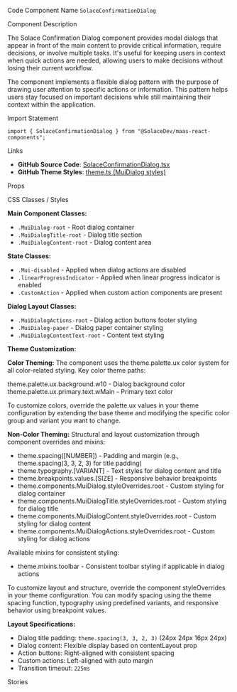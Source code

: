
<Meta of={SolaceConfirmationDialogStories} />

<Title>Solace Confirmation Dialog</Title>

<Description of={SolaceConfirmationDialogStories} />

<Subtitle>Code Component Name</Subtitle>
`SolaceConfirmationDialog`

<Subtitle>Component Description</Subtitle>

The Solace Confirmation Dialog component provides modal dialogs that appear in front of the main content to provide critical information, require decisions, or involve multiple tasks. It's useful for keeping users in context when quick actions are needed, allowing users to make decisions without losing their current workflow.

The component implements a flexible dialog pattern with the purpose of drawing user attention to specific actions or information. This pattern helps users stay focused on important decisions while still maintaining their context within the application.

<Subtitle>Import Statement</Subtitle>

```tsx
import { SolaceConfirmationDialog } from "@SolaceDev/maas-react-components";
```

<Subtitle>Links</Subtitle>

- **GitHub Source Code**: [SolaceConfirmationDialog.tsx](https://github.com/SolaceDev/maas-react-components/blob/main/src/components/dialog/SolaceConfirmationDialog.tsx)
- **GitHub Theme Styles**: <a href="https://github.com/SolaceDev/maas-react-components/blob/main/src/resources/theme.ts#:~:text=MuiDialog" target="_blank">theme.ts (MuiDialog styles)</a>

<Subtitle>Props</Subtitle>

<ArgTypes of={SolaceConfirmationDialogStories} />

<Subtitle>CSS Classes / Styles</Subtitle>

**Main Component Classes:**

- `.MuiDialog-root` - Root dialog container
- `.MuiDialogTitle-root` - Dialog title section
- `.MuiDialogContent-root` - Dialog content area

**State Classes:**

- `.Mui-disabled` - Applied when dialog actions are disabled
- `.linearProgressIndicator` - Applied when linear progress indicator is enabled
- `.CustomAction` - Applied when custom action components are present

**Dialog Layout Classes:**

- `.MuiDialogActions-root` - Dialog action buttons footer styling
- `.MuiDialog-paper` - Dialog paper container styling
- `.MuiDialogContentText-root` - Content text styling

**Theme Customization:**

**Color Theming:**
The component uses the theme.palette.ux color system for all color-related styling. Key color theme paths:

<div style={{ display: "flex", alignItems: "center", margin: "8px 0" }}>
	<div
		style={{
			width: "16px",
			height: "16px",
			backgroundColor: "#F5F5F5",
			border: "1px solid rgba(0,0,0,0.2)",
			borderRadius: "3px",
			marginRight: "8px"
		}}
	></div>
	<span>theme.palette.ux.background.w10 - Dialog background color</span>
</div>
<div style={{ display: "flex", alignItems: "center", margin: "8px 0" }}>
	<div
		style={{
			width: "16px",
			height: "16px",
			backgroundColor: "#000000",
			border: "1px solid rgba(0,0,0,0.2)",
			borderRadius: "3px",
			marginRight: "8px"
		}}
	></div>
	<span>theme.palette.ux.primary.text.wMain - Primary text color</span>
</div>

To customize colors, override the palette.ux values in your theme configuration by extending the base theme and modifying the specific color group and variant you want to change.

**Non-Color Theming:**
Structural and layout customization through component overrides and mixins:

- theme.spacing([NUMBER]) - Padding and margin (e.g., theme.spacing(3, 3, 2, 3) for title padding)
- theme.typography.[VARIANT] - Text styles for dialog content and title
- theme.breakpoints.values.[SIZE] - Responsive behavior breakpoints
- theme.components.MuiDialog.styleOverrides.root - Custom styling for dialog container
- theme.components.MuiDialogTitle.styleOverrides.root - Custom styling for dialog title
- theme.components.MuiDialogContent.styleOverrides.root - Custom styling for dialog content
- theme.components.MuiDialogActions.styleOverrides.root - Custom styling for dialog actions

Available mixins for consistent styling:

- theme.mixins.toolbar - Consistent toolbar styling if applicable in dialog actions

To customize layout and structure, override the component styleOverrides in your theme configuration. You can modify spacing using the theme spacing function, typography using predefined variants, and responsive behavior using breakpoint values.

**Layout Specifications:**

- Dialog title padding: `theme.spacing(3, 3, 2, 3)` (24px 24px 16px 24px)
- Dialog content: Flexible display based on contentLayout prop
- Action buttons: Right-aligned with consistent spacing
- Custom actions: Left-aligned with auto margin
- Transition timeout: `225ms`

<Subtitle>Stories</Subtitle>

<CustomStories />
